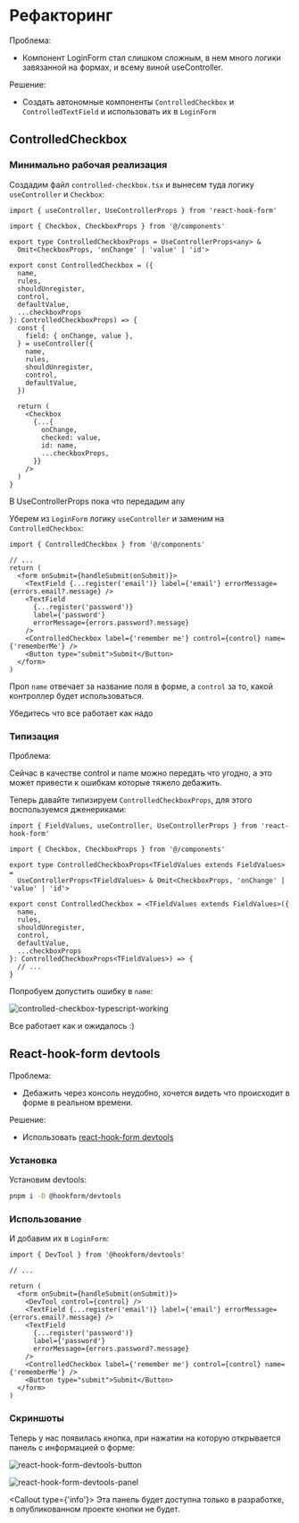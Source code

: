 
# Рефакторинг

Проблема:

- Компонент LoginForm стал слишком сложным, в нем много логики завязанной на формах, и всему виной useController.

Решение:

- Создать автономные компоненты `ControlledCheckbox` и `ControlledTextField` и использовать их в `LoginForm`

## ControlledCheckbox

### Минимально рабочая реализация

Создадим файл `controlled-checkbox.tsx` и вынесем туда логику `useController` и `Checkbox`:

```tsx filename="src/components/ui/controlled/controlled-checkbox/controlled-checkbox.tsx"
import { useController, UseControllerProps } from 'react-hook-form'

import { Checkbox, CheckboxProps } from '@/components'

export type ControlledCheckboxProps = UseControllerProps<any> &
  Omit<CheckboxProps, 'onChange' | 'value' | 'id'>

export const ControlledCheckbox = ({
  name,
  rules,
  shouldUnregister,
  control,
  defaultValue,
  ...checkboxProps
}: ControlledCheckboxProps) => {
  const {
    field: { onChange, value },
  } = useController({
    name,
    rules,
    shouldUnregister,
    control,
    defaultValue,
  })

  return (
    <Checkbox
      {...{
        onChange,
        checked: value,
        id: name,
        ...checkboxProps,
      }}
    />
  )
}
```

<Callout>В UseControllerProps пока что передадим any</Callout>

Уберем из `LoginForm` логику `useController` и заменим на `ControlledCheckbox`:

```tsx filename="src/components/auth/login-form/login-form.tsx" showLineNumbers {12}
import { ControlledCheckbox } from '@/components'

// ...
return (
  <form onSubmit={handleSubmit(onSubmit)}>
    <TextField {...register('email')} label={'email'} errorMessage={errors.email?.message} />
    <TextField
      {...register('password')}
      label={'password'}
      errorMessage={errors.password?.message}
    />
    <ControlledCheckbox label={'remember me'} control={control} name={'rememberMe'} />
    <Button type="submit">Submit</Button>
  </form>
)
```

Проп `name` отвечает за название поля в форме, а `control` за то, какой контроллер будет использоваться.

<Callout>Убедитесь что все работает как надо</Callout>

### Типизация

Проблема:

Сейчас в качестве control и name можно передать что угодно, а это может привести к ошибкам которые тяжело дебажить.

Теперь давайте типизируем `ControlledCheckboxProps`, для этого воспользуемся дженериками:

```tsx filename="src/components/ui/controlled/controlled-checkbox/controlled-checkbox.tsx" showLineNumbers {1,5,6,8,15}
import { FieldValues, useController, UseControllerProps } from 'react-hook-form'

import { Checkbox, CheckboxProps } from '@/components'

export type ControlledCheckboxProps<TFieldValues extends FieldValues> =
  UseControllerProps<TFieldValues> & Omit<CheckboxProps, 'onChange' | 'value' | 'id'>

export const ControlledCheckbox = <TFieldValues extends FieldValues>({
  name,
  rules,
  shouldUnregister,
  control,
  defaultValue,
  ...checkboxProps
}: ControlledCheckboxProps<TFieldValues>) => {
  // ...
}
```

Попробуем допустить ошибку в `name`:

![controlled-checkbox-typescript-working](./images/controlled-checkbox-typescript-working.png)

Все работает как и ожидалось :)

## React-hook-form devtools

Проблема:

- Дебажить через консоль неудобно, хочется видеть что происходит в форме в реальном времени.

Решение:

- Использовать [react-hook-form devtools](https://www.react-hook-form.com/dev-tools/)

### Установка

Установим devtools:

```bash filename="Terminal"
pnpm i -D @hookform/devtools
```

### Использование

И добавим их в `LoginForm`:

```tsx filename="src/components/auth/login-form/login-form.tsx" showLineNumbers {1,7}
import { DevTool } from '@hookform/devtools'

// ...

return (
  <form onSubmit={handleSubmit(onSubmit)}>
    <DevTool control={control} />
    <TextField {...register('email')} label={'email'} errorMessage={errors.email?.message} />
    <TextField
      {...register('password')}
      label={'password'}
      errorMessage={errors.password?.message}
    />
    <ControlledCheckbox label={'remember me'} control={control} name={'rememberMe'} />
    <Button type="submit">Submit</Button>
  </form>
)
```

### Скриншоты

Теперь у нас появилась кнопка, при нажатии на которую открывается панель с информацией о форме:

![react-hook-form-devtools-button](./images/rhf-devtool-button.png)

![react-hook-form-devtools-panel](./images/rhf-devtool-panel.png)

<Callout type={'info'}>
  Эта панель будет доступна только в разработке, в опубликованном проекте кнопки не будет.
</Callout>
